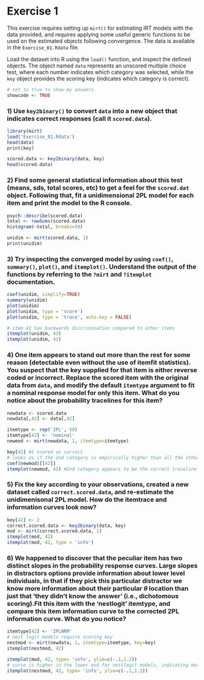 Exercise 1
========================================================

This exercise requires setting up `mirt()` for estimating IRT models with the data provided, 
and requires applying some useful generic functions to be used on the estimated objects following 
convergence. The data is available in the `Exercise_01.Rdata` file. 

Load the dataset into R using the `load()` function, and inspect the defined objects.
The object named `data` represents an unscored multiple choice test, where each number indicates which 
category was selected, while the `key` object provides the scoring key (indicates which category is 
correct). 

```r
# set to true to show my answers
showcode <- TRUE
```

### 1) Use `key2binary()` to convert `data` into a new object that indicates correct responses (call it `scored.data`). 

```r
library(mirt)
load('Exercise_01.Rdata')
head(data)
print(key)

scored.data <- key2binary(data, key)
head(scored.data)
```

### 2) Find some general statistical information about this test (means, sds, total scores, etc) to get a feel for the `scored.dat` object. Following that, fit a unidimensional 2PL model for each item and print the model to the R console. 

```r
psych::describe(scored.data)
total <- rowSums(scored.data)
histogram(~total, breaks=50)

unidim <- mirt(scored.data, 1)
print(unidim)
```

### 3) Try inspecting the converged model by using `coef()`, `summary()`, `plot()`, and `itemplot()`. Understand the output of the functions by referring to the `?mirt` and `?itemplot` documentation.

```r
coef(unidim, simplify=TRUE)
summary(unidim)
plot(unidim)
plot(unidim, type = 'score')
plot(unidim, type = 'trace', auto.key = FALSE)

# item 42 has backwards discrimination compared to other items
itemplot(unidim, 43)
itemplot(unidim, 42)
```

### 4) One item appears to stand out more than the rest for some reason (detectable even without the use of itemfit statistics). You suspect that the key supplied for that item is either reverse coded  or incorrect. Replace the scored item with the original data from `data`, and modify the  default `itemtype` argument to fit a nominal response model for only this item. What do you  notice about the probability tracelines for this item?

```r
newdata <- scored.data
newdata[,42] <- data[,42]

itemtype <- rep('2PL', 50)
itemtype[42] <- 'nominal'
newmod <- mirt(newdata, 1, itemtype=itemtype)

key[42] #1 scored as correct
# looks as if the 2nd category is empirically higher than all the others (largest ak)
coef(newmod)[[42]]
itemplot(newmod, 42) #2nd category appears to be the correct traceline
```

### 5) Fix the key according to your observations, created a new dataset called `correct.scored.data`, and re-estimate the unidimenisonal 2PL model. How do the itemtrace and information curves look now?

```r
key[42] <- 2
correct.scored.data <- key2binary(data, key)
mod <- mirt(correct.scored.data, 1)
itemplot(mod, 42)
itemplot(mod, 42, type = 'info')
```

### 6) We happened to discover that the peculiar item has two distinct slopes in the probability response curves. Large slopes in distractors options provide information about lower level individuals, in that if they pick this particular distractor we know more information about their particular $\theta$ location than just that 'they didn't know the answer' (i.e., dichotomous scoring).Fit this item with the 'nestlogit' itemtype, and compare this item information curve to the corrected 2PL information curve. What do you notice? 

```r
itemtype[42] <- '2PLNRM'
# nest logit models require scoring key
nestmod <- mirt(newdata, 1, itemtype=itemtype, key=key)
itemplot(nestmod, 42)

itemplot(mod, 42, type= 'info', ylim=c(-.1,1.2))
# curve is higher in the lower end for nestlogit models, indicating more info about less able subjects
itemplot(nestmod, 42, type= 'info', ylim=c(-.1,1.2))
```
